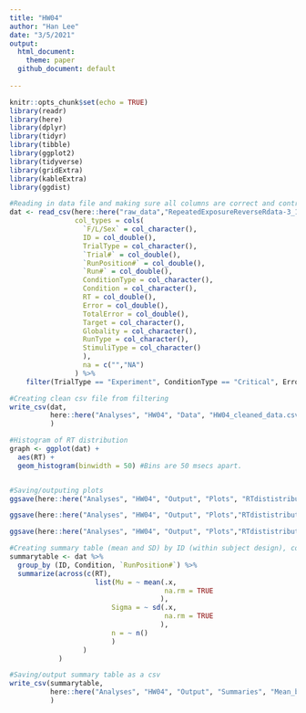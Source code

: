 ```yaml
---
title: "HW04"
author: "Han Lee"
date: "3/5/2021"
output:
  html_document: 
    theme: paper
  github_document: default
  
---
```


```r
knitr::opts_chunk$set(echo = TRUE)
library(readr)
library(here)
library(dplyr)
library(tidyr)
library(tibble)
library(ggplot2)
library(tidyverse)
library(gridExtra)
library(kableExtra)
library(ggdist)
```

```r

#Reading in data file and making sure all columns are correct and controlled for.
dat <- read_csv(here::here("raw_data","RepeatedExposureReverseRdata-3_13_2020.csv"),
                col_types = cols(
                  `F/L/Sex` = col_character(),
                  ID = col_double(),
                  TrialType = col_character(),
                  `Trial#` = col_double(),
                  `RunPosition#` = col_double(),
                  `Run#` = col_double(),
                  ConditionType = col_character(),
                  Condition = col_character(),
                  RT = col_double(),
                  Error = col_double(),
                  TotalError = col_double(),
                  Target = col_character(),
                  Globality = col_character(),
                  RunType = col_character(),
                  StimuliType = col_character()
                  ),
                  na = c("","NA")
                ) %>% 
    filter(TrialType == "Experiment", ConditionType == "Critical", Error == "0", (RT >= 50 & RT <= 1999)) #Filtering out irrelevant data (i.e., cleaning raw data).

#Creating clean csv file from filtering
write_csv(dat,
          here::here("Analyses", "HW04", "Data", "HW04_cleaned_data.csv")
          )

```

```r

#Histogram of RT distribution
graph <- ggplot(dat) +
  aes(RT) +
  geom_histogram(binwidth = 50) #Bins are 50 msecs apart.


#Saving/outputing plots
ggsave(here::here("Analyses", "HW04", "Output", "Plots", "RTdististribution.pdf"), graph)

ggsave(here::here("Analyses", "HW04", "Output", "Plots","RTdististribution.svg"), graph)

ggsave(here::here("Analyses", "HW04", "Output", "Plots","RTdististribution.eps"), graph)
```

```r

#Creating summary table (mean and SD) by ID (within subject design), condition, and run position
summarytable <- dat %>%
  group_by (ID, Condition, `RunPosition#`) %>% 
  summarize(across(c(RT),
                     list(Mu = ~ mean(.x,
                                      na.rm = TRUE
                                     ),
                         Sigma = ~ sd(.x,
                                      na.rm = TRUE
                                     ),
                         n = ~ n()
                         )
                  )
            )

#Saving/output summary table as a csv
write_csv(summarytable,
          here::here("Analyses", "HW04", "Output", "Summaries", "Mean_by_condition-id-conditiontype.csv")
          )

```
